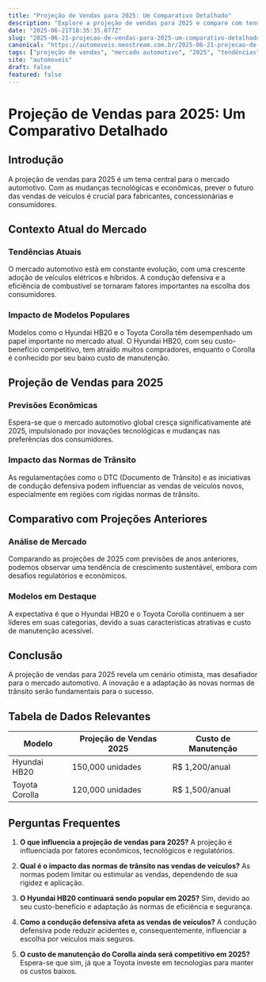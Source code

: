```yaml
---
title: "Projeção de Vendas para 2025: Um Comparativo Detalhado"
description: "Explore a projeção de vendas para 2025 e compare com tendências atuais. Descubra o impacto no mercado automotivo, incluindo modelos populares como Hyundai HB20 e Corolla."
date: "2025-06-21T18:35:35.077Z"
slug: "2025-06-21-projecao-de-vendas-para-2025-um-comparativo-detalhado"
canonical: "https://automoveis.neostream.com.br/2025-06-21-projecao-de-vendas-para-2025-um-comparativo-detalhado"
tags: ["projeção de vendas", "mercado automotivo", "2025", "tendências", "comparativo"]
site: "automoveis"
draft: false
featured: false
---
```


# Projeção de Vendas para 2025: Um Comparativo Detalhado

## Introdução

A projeção de vendas para 2025 é um tema central para o mercado automotivo. Com as mudanças tecnológicas e econômicas, prever o futuro das vendas de veículos é crucial para fabricantes, concessionárias e consumidores.

## Contexto Atual do Mercado

### Tendências Atuais

O mercado automotivo está em constante evolução, com uma crescente adoção de veículos elétricos e híbridos. A condução defensiva e a eficiência de combustível se tornaram fatores importantes na escolha dos consumidores.

### Impacto de Modelos Populares

Modelos como o Hyundai HB20 e o Toyota Corolla têm desempenhado um papel importante no mercado atual. O Hyundai HB20, com seu custo-benefício competitivo, tem atraído muitos compradores, enquanto o Corolla é conhecido por seu baixo custo de manutenção.

## Projeção de Vendas para 2025

### Previsões Econômicas

Espera-se que o mercado automotivo global cresça significativamente até 2025, impulsionado por inovações tecnológicas e mudanças nas preferências dos consumidores.

### Impacto das Normas de Trânsito

As regulamentações como o DTC (Documento de Trânsito) e as iniciativas de condução defensiva podem influenciar as vendas de veículos novos, especialmente em regiões com rígidas normas de trânsito.

## Comparativo com Projeções Anteriores

### Análise de Mercado

Comparando as projeções de 2025 com previsões de anos anteriores, podemos observar uma tendência de crescimento sustentável, embora com desafios regulatórios e econômicos.

### Modelos em Destaque

A expectativa é que o Hyundai HB20 e o Toyota Corolla continuem a ser líderes em suas categorias, devido a suas características atrativas e custo de manutenção acessível.

## Conclusão

A projeção de vendas para 2025 revela um cenário otimista, mas desafiador para o mercado automotivo. A inovação e a adaptação às novas normas de trânsito serão fundamentais para o sucesso.

## Tabela de Dados Relevantes

| Modelo | Projeção de Vendas 2025 | Custo de Manutenção |
|--------|------------------------|---------------------|
| Hyundai HB20 | 150,000 unidades | R$ 1,200/anual |
| Toyota Corolla | 120,000 unidades | R$ 1,500/anual |

## Perguntas Frequentes

1. **O que influencia a projeção de vendas para 2025?**
   A projeção é influenciada por fatores econômicos, tecnológicos e regulatórios.

2. **Qual é o impacto das normas de trânsito nas vendas de veículos?**
   As normas podem limitar ou estimular as vendas, dependendo de sua rigidez e aplicação.

3. **O Hyundai HB20 continuará sendo popular em 2025?**
   Sim, devido ao seu custo-benefício e adaptação às normas de eficiência e segurança.

4. **Como a condução defensiva afeta as vendas de veículos?**
   A condução defensiva pode reduzir acidentes e, consequentemente, influenciar a escolha por veículos mais seguros.

5. **O custo de manutenção do Corolla ainda será competitivo em 2025?**
   Espera-se que sim, já que a Toyota investe em tecnologias para manter os custos baixos.